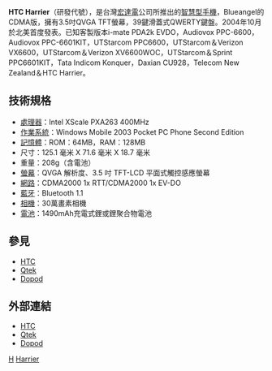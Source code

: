 {{noteTA
|G1=長度單位
}}
'''HTC Harrier'''（研發代號），是台灣[[宏達電|宏達電]]公司所推出的[[智慧型手機|智慧型手機]]，Blueangel的CDMA版，擁有3.5吋QVGA TFT螢幕，39鍵滑蓋式QWERTY鍵盤。2004年10月於北美首度發表。已知客製版本i-mate PDA2k EVDO，Audiovox PPC-6600，Audiovox PPC-6601KIT，UTStarcom PPC6600，UTStarcom＆Verizon VX6600，UTStarcom＆Verizon XV6600WOC，UTStarcom＆Sprint PPC6601KIT，Tata Indicom Konquer，Daxian CU928，Telecom New Zealand＆HTC Harrier。

== 技術規格 ==
*[[處理器|處理器]]：Intel XScale PXA263 400MHz
*[[作業系統|作業系統]]：Windows Mobile 2003 Pocket PC Phone Second Edition
*[[記憶體|記憶體]]：ROM：64MB，RAM：128MB
*尺寸：125.1 毫米 X 71.6 毫米 X 18.7 毫米 
*重量：208g（含電池）
*[[螢幕|螢幕]]：QVGA 解析度、3.5 吋 TFT-LCD 平面式觸控感應螢幕 
*[[網路|網路]]：CDMA2000 1x RTT/CDMA2000 1x EV-DO
*[[藍牙|藍牙]]：Bluetooth 1.1
*[[相機|相機]]：30萬畫素相機
*[[電池|電池]]：1490mAh充電式鋰或鋰聚合物電池

== 參見 ==
*[[HTC|HTC]]
*[[Qtek|Qtek]]
*[[Dopod|Dopod]]

== 外部連結 ==
*[http://www.htc.com/ HTC]{{Wayback|url=http://www.htc.com/ |date=20080706043200 }}
*[https://web.archive.org/web/20080707182953/http://www.myqtek.com/ Qtek]
*[https://web.archive.org/web/20080708173628/http://www.dopod.com/ Dopod]

[[Category:智能手機|H]]
[[Category:宏達電手機|Harrier]]